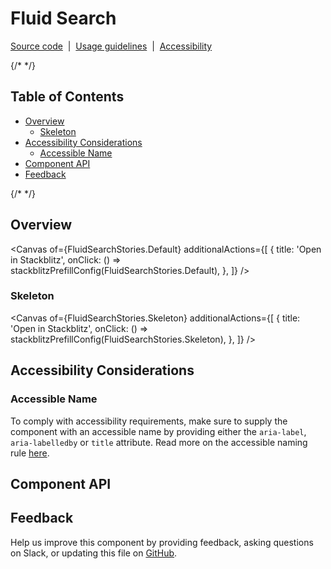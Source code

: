 
<Meta isTemplate />


# Fluid Search

[Source code](https://github.com/carbon-design-system/carbon/tree/main/packages/react/src/components/FluidSearch)
&nbsp;|&nbsp;
[Usage guidelines](https://www.carbondesignsystem.com/components/Search/usage)
&nbsp;|&nbsp;
[Accessibility](https://www.carbondesignsystem.com/components/Search/accessibility)


{/* <!-- START doctoc generated TOC please keep comment here to allow auto update --> <!-- DON'T EDIT THIS SECTION, INSTEAD RE-RUN doctoc TO UPDATE --> */}

## Table of Contents

- [Overview](#overview)
  - [Skeleton](#skeleton)
- [Accessibility Considerations](#accessibility-considerations)
  - [Accessible Name](#accessible-name)
- [Component API](#component-api)
- [Feedback](#feedback)

{/* <!-- END doctoc generated TOC please keep comment here to allow auto update --> */}

## Overview

<Canvas
  of={FluidSearchStories.Default}
  additionalActions={[
    {
      title: 'Open in Stackblitz',
      onClick: () => stackblitzPrefillConfig(FluidSearchStories.Default),
    },
  ]}
/>

### Skeleton

<Canvas
  of={FluidSearchStories.Skeleton}
  additionalActions={[
    {
      title: 'Open in Stackblitz',
      onClick: () => stackblitzPrefillConfig(FluidSearchStories.Skeleton),
    },
  ]}
/>

## Accessibility Considerations

### Accessible Name

To comply with accessibility requirements, make sure to supply the component
with an accessible name by providing either the `aria-label`, `aria-labelledby`
or `title` attribute. Read more on the accessible naming rule
[here](https://able.ibm.com/rules/archives/latest/doc/en-US/aria_accessiblename_exists.html).

## Component API

<ArgTypes />

## Feedback

Help us improve this component by providing feedback, asking questions on Slack,
or updating this file on
[GitHub](https://github.com/carbon-design-system/carbon/edit/main/packages/react/src/components/FluidSearch/FluidSearch.mdx).
